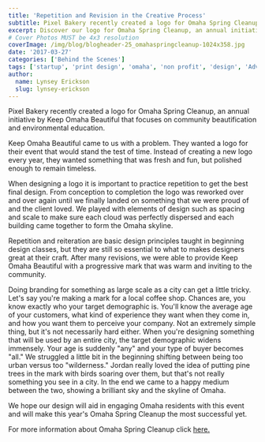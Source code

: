 ```yaml
---
title: 'Repetition and Revision in the Creative Process'
subtitle: Pixel Bakery recently created a logo for Omaha Spring Cleanup, an annual initiative by Keep Omaha Beautiful that focuses on community beautification and environmental education.
excerpt: Discover our logo for Omaha Spring Cleanup, an annual initiative by Keep Omaha Beautiful, promoting community beautification and environmental education.
# Cover Photos MUST be 4x3 resolution
coverImage: /img/blog/blogheader-25_omahaspringcleanup-1024x358.jpg
date: '2017-03-27'
categories: ['Behind the Scenes']
tags: ['startup', 'print design', 'omaha', 'non profit', 'design', 'Advertising', 'branding']
author:
  name: Lynsey Erickson
  slug: lynsey-erickson
---
```

Pixel Bakery recently created a logo for Omaha Spring Cleanup, an annual initiative by Keep Omaha Beautiful that focuses on community beautification and environmental education.

Keep Omaha Beautiful came to us with a problem. They wanted a logo for their event that would stand the test of time. Instead of creating a new logo every year, they wanted something that was fresh and fun, but polished enough to remain timeless.

When designing a logo it is important to practice repetition to get the best final design. From conception to completion the logo was reworked over and over again until we finally landed on something that we were proud of and the client loved. We played with elements of design such as spacing and scale to make sure each cloud was perfectly dispersed and each building came together to form the Omaha skyline.

Repetition and reiteration are basic design principles taught in beginning design classes, but they are still so essential to what to makes designers great at their craft. After many revisions, we were able to provide Keep Omaha Beautiful with a progressive mark that was warm and inviting to the community.

Doing branding for something as large scale as a city can get a little tricky. Let's say you're making a mark for a local coffee shop. Chances are, you know exactly who your target demographic is. You'll know the average age of your customers, what kind of experience they want when they come in, and how you want them to perceive your company. Not an extremely simple thing, but it's not necessarily hard either. When you're designing something that will be used by an entire city, the target demographic widens immensely. Your age is suddenly "any" and your type of buyer becomes "all." We struggled a little bit in the beginning shifting between being too urban versus too "wilderness." Jordan really loved the idea of putting pine trees in the mark with birds soaring over them, but that's not really something you see in a city. In the end we came to a happy medium between the two, showing a brilliant sky and the skyline of Omaha.

We hope our design will aid in engaging Omaha residents with this event and will make this year's Omaha Spring Cleanup the most successful yet.

For more information about Omaha Spring Cleanup click [here.](https://www.keepomahabeautiful.org/)